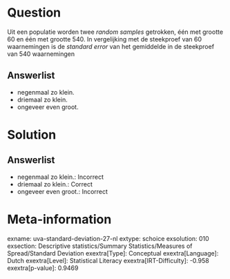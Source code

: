 Question
========

Uit een populatie worden twee *random samples* getrokken, één met
grootte 60 en één met grootte 540. In vergelijking met de steekproef van
60 waarnemingen is de *standard error* van het gemiddelde in de
steekproef van 540 waarnemingen

Answerlist
----------

* negenmaal zo klein.
* driemaal zo klein.
* ongeveer even groot.

Solution
========

Answerlist
----------

* negenmaal zo klein.: Incorrect
* driemaal zo klein.: Correct
* ongeveer even groot.: Incorrect

Meta-information
================
exname: uva-standard-deviation-27-nl
extype: schoice
exsolution: 010
exsection: Descriptive statistics/Summary Statistics/Measures of Spread/Standard Deviation
exextra[Type]: Conceptual
exextra[Language]: Dutch
exextra[Level]: Statistical Literacy
exextra[IRT-Difficulty]: -0.958
exextra[p-value]: 0.9469
